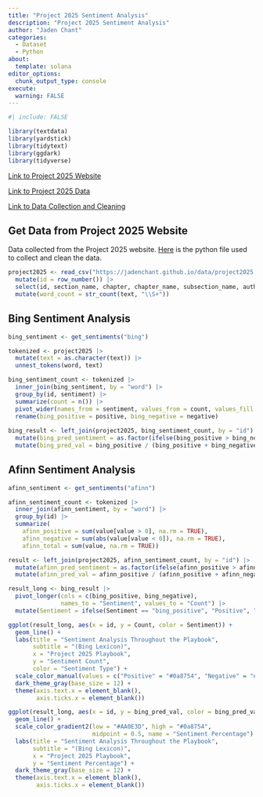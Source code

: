 ```yaml
---
title: "Project 2025 Sentiment Analysis"
description: "Project 2025 Sentiment Analysis"
author: "Jaden Chant"
categories:
  - Dataset
  - Python
about:
  template: solana
editor_options: 
  chunk_output_type: console
execute:
  warning: FALSE
---
```


```r
#| include: FALSE

library(textdata)
library(yardstick)
library(tidytext)
library(ggdark)
library(tidyverse)
```

[Link to Project 2025 Website](https://www.project2025.org/)

[Link to Project 2025 Data](https://www.kaggle.com/datasets/jadenc4/project-2025/data)

[Link to Data Collection and Cleaning](https://github.com/jadenchant/jadenchant.github.io/blob/main/pages/projects/project_2025/pdf_conversion.py)


## Get Data from Project 2025 Website

Data collected from the Project 2025 website. [Here](https://github.com/jadenchant/jadenchant.github.io/blob/main/pages/projects/project_2025/pdf_conversion.py) is the python file used to collect and clean the data.

```r
project2025 <- read_csv("https://jadenchant.github.io/data/project2025.csv") |>
  mutate(id = row_number()) |>
  select(id, section_name, chapter, chapter_name, subsection_name, authors, text) |>
  mutate(word_count = str_count(text, "\\S+"))
```

## Bing Sentiment Analysis

```r
bing_sentiment <- get_sentiments("bing")

tokenized <- project2025 |>
  mutate(text = as.character(text)) |>
  unnest_tokens(word, text)

bing_sentiment_count <- tokenized |>
  inner_join(bing_sentiment, by = "word") |>
  group_by(id, sentiment) |>
  summarize(count = n()) |>
  pivot_wider(names_from = sentiment, values_from = count, values_fill = 0) |>
  rename(bing_positive = positive, bing_negative = negative)
  
bing_result <- left_join(project2025, bing_sentiment_count, by = "id") |>
  mutate(bing_pred_sentiment = as.factor(ifelse(bing_positive > bing_negative, "positive", "negative"))) |>
  mutate(bing_pred_val = bing_positive / (bing_positive + bing_negative))
```

## Afinn Sentiment Analysis

```r
afinn_sentiment <- get_sentiments("afinn")

afinn_sentiment_count <- tokenized |>
  inner_join(afinn_sentiment, by = "word") |>
  group_by(id) |>
  summarize(
    afinn_positive = sum(value[value > 0], na.rm = TRUE),
    afinn_negative = sum(abs(value[value < 0]), na.rm = TRUE),
    afinn_total = sum(value, na.rm = TRUE))

result <- left_join(project2025, afinn_sentiment_count, by = "id") |>
  mutate(afinn_pred_sentiment = as.factor(ifelse(afinn_positive > afinn_negative, "positive", "negative"))) |>
  mutate(afinn_pred_val = afinn_positive / (afinn_positive + afinn_negative))
```

```r
result_long <- bing_result |>
  pivot_longer(cols = c(bing_positive, bing_negative), 
               names_to = "Sentiment", values_to = "Count") |>
  mutate(Sentiment = ifelse(Sentiment == "bing_positive", "Positive", "Negative"))

ggplot(result_long, aes(x = id, y = Count, color = Sentiment)) +
  geom_line() +
  labs(title = "Sentiment Analysis Throughout the Playbook", 
       subtitle = "(Bing Lexicon)",
       x = "Project 2025 Playbook", 
       y = "Sentiment Count", 
       color = "Sentiment Type") +
  scale_color_manual(values = c("Positive" = "#0a8754", "Negative" = "#AA0E3D")) +
  dark_theme_gray(base_size = 12) +
  theme(axis.text.x = element_blank(),
        axis.ticks.x = element_blank())

ggplot(result_long, aes(x = id, y = bing_pred_val, color = bing_pred_val)) +
  geom_line() +
  scale_color_gradient2(low = "#AA0E3D", high = "#0a8754", 
                        midpoint = 0.5, name = "Sentiment Percentage") +
  labs(title = "Sentiment Analysis Throughout the Playbook", 
       subtitle = "(Bing Lexicon)",
       x = "Project 2025 Playbook", 
       y = "Sentiment Percentage") +
  dark_theme_gray(base_size = 12) +
  theme(axis.text.x = element_blank(),
        axis.ticks.x = element_blank())
```










